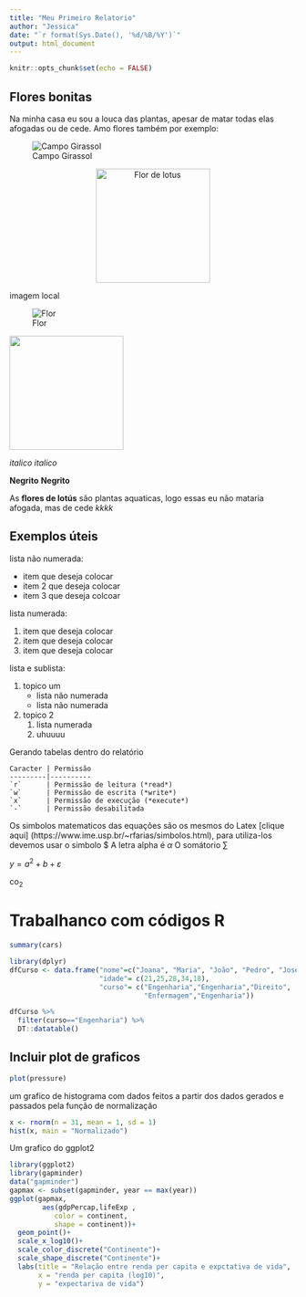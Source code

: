 ---
title: "Meu Primeiro Relatorio"
author: "Jessica"
date: "`r format(Sys.Date(), '%d/%B/%Y')`"
output: html_document
---

```{r setup, include=FALSE}
knitr::opts_chunk$set(echo = FALSE)
```

## Flores bonitas

Na minha casa eu sou a louca das plantas, apesar de matar todas elas afogadas ou de cede.
Amo flores também por exemplo:

![Campo Girassol](https://www.significados.com.br/foto/girassol.jpg)

[//]: <> (isso é um comentario )
[comment]:<>(não vai ser incluido)

<center>
<img src="https://www.revistaprosaversoearte.com/content/uploads/2019/04/Flor-de-L%C3%B3tus-II-696x481.jpg" 
width = "200"  heigth = "200"
alt = "Flor de lotus">
</center>

imagem local

![Flor](imagens/rosa deserto.jpg)

<img src="imagens/marido_prof.jpg" width="200" height="200">

*italico*  _italico_

**Negrito** __Negrito__

As **flores de lotús** são plantas aquaticas, logo essas eu não mataria afogada, mas de cede *kkkk*

## Exemplos úteis 
lista não numerada:

- item que deseja colocar
- item 2 que deseja colocar
- item 3 que deseja colcoar

lista numerada:

1. item que deseja colocar
2. item que deseja colocar
3. item que deseja colocar

lista e sublista:

1. topico um
    - lista não numerada
    - lista não numerada
2. topico 2
    1. lista numerada
    2. uhuuuu

Gerando tabelas dentro do relatório

    Caracter | Permissão
    ---------|----------
    `r`      | Permissão de leitura (*read*)
    `w`      | Permissão de escrita (*write*)
    `x`      | Permissão de execução (*execute*)
    `-`      | Permissão desabilitada
    
Os simbolos matematicos das equações são os mesmos do Latex [clique aqui] (https://www.ime.usp.br/~rfarias/simbolos.html), para utiliza-los devemos usar o simbolo $
A letra alpha é $\alpha$
O somátorio $\sum$

$y = a^2 + b + \varepsilon$

co~2~

# Trabalhanco com códigos R

```{r cars, echo=FALSE}
summary(cars)
```
```{r curso, warning=FALSE, message=FALSE}
library(dplyr)
dfCurso <- data.frame("nome"=c("Joana", "Maria", "João", "Pedro", "José"),
                      "idade"= c(21,25,28,34,18),
                      "curso"= c("Engenharia","Engenharia","Direito",
                                 "Enfermagem","Engenharia"))

dfCurso %>% 
  filter(curso=="Engenharia") %>%
  DT::datatable()
```


## Incluir plot de graficos

```{r pressure, echo=FALSE}
plot(pressure)
```

um grafico de histograma com dados feitos a partir dos dados gerados e passados pela função de normalização

```{r normalizar}
x <- rnorm(n = 31, mean = 1, sd = 1)
hist(x, main = "Normalizado")
```

Um grafico do ggplot2

```{r grafico2, warning=FALSE, message=FALSE}
library(ggplot2)
library(gapminder)
data("gapminder")
gapmax <- subset(gapminder, year == max(year))
ggplot(gapmax, 
        aes(gdpPercap,lifeExp ,
           color = continent,
           shape = continent))+
  geom_point()+
  scale_x_log10()+
  scale_color_discrete("Continente")+
  scale_shape_discrete("Continente")+
  labs(title = "Relação entre renda per capita e expctativa de vida",
       x = "renda per capita (log10)",
       y = "expectariva de vida")


```
